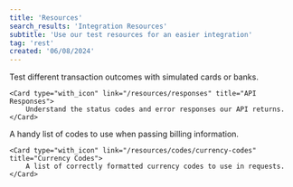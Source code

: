 ```yaml
---
title: 'Resources'
search_results: 'Integration Resources'
subtitle: 'Use our test resources for an easier integration'
tag: 'rest'
created: '06/08/2024'
---
```

<CardsGroup type="with_icon">
    <Card type="with_icon" link="/resources/test-cards" title="Test Cards">
        Test different transaction outcomes with simulated cards or banks.
    </Card>

    <Card type="with_icon" link="/resources/responses" title="API Responses">
        Understand the status codes and error responses our API returns.
    </Card>
</CardsGroup>

<CardsGroup type="with_icon">
    <Card type="with_icon" link="/resources/codes/country-codes" title="Country Codes">
        A handy list of codes to use when passing billing information.
    </Card>

    <Card type="with_icon" link="/resources/codes/currency-codes" title="Currency Codes">
        A list of correctly formatted currency codes to use in requests.
    </Card>
</CardsGroup>
